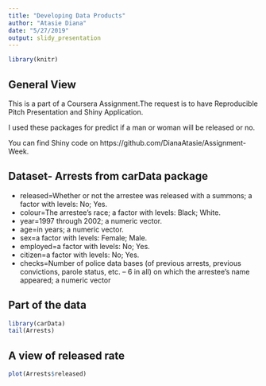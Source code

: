 ---
title: "Developing Data Products"
author: "Atasie Diana"
date: "5/27/2019"
output: slidy_presentation
---

```{r , echo=FALSE}
library(knitr)
```

## General View

This is a part of a Coursera Assignment.The request is to have Reproducible Pitch Presentation and Shiny Application.

I used these packages for predict if a man or woman will be released or no.

You can find Shiny code on https://github.com/DianaAtasie/Assignment-Week.

## Dataset- Arrests from carData package

- released=Whether or not the arrestee was released with a summons; a factor with levels: No; Yes.
- colour=The arrestee's race; a factor with levels: Black; White.
- year=1997 through 2002; a numeric vector.
- age=in years; a numeric vector.
- sex=a factor with levels: Female; Male.
- employed=a factor with levels: No; Yes.
- citizen=a factor with levels: No; Yes.
- checks=Number of police data bases (of previous arrests, previous convictions, parole status, etc. – 6 in all) on which the arrestee's name appeared; a numeric vector

## Part of the data

```{r , echo = FALSE}
library(carData)
tail(Arrests)
```

## A view of released rate

```{r , echo=FALSE}
plot(Arrests$released)
```

